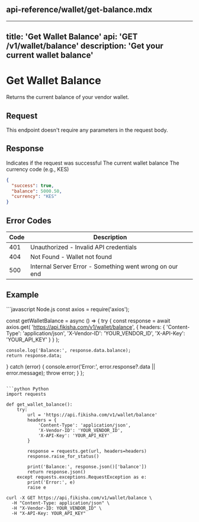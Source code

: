 ## api-reference/wallet/get-balance.mdx

---
title: 'Get Wallet Balance'
api: 'GET /v1/wallet/balance'
description: 'Get your current wallet balance'
---

# Get Wallet Balance

Returns the current balance of your vendor wallet.

## Request

This endpoint doesn't require any parameters in the request body.

## Response

<ResponseField name="success" type="boolean">
  Indicates if the request was successful
</ResponseField>

<ResponseField name="balance" type="number">
  The current wallet balance
</ResponseField>

<ResponseField name="currency" type="string">
  The currency code (e.g., KES)
</ResponseField>

```json
{
  "success": true,
  "balance": 5000.50,
  "currency": "KES"
}
```

## Error Codes

| Code | Description |
| ---- | ----------- |
| 401  | Unauthorized - Invalid API credentials |
| 404  | Not Found - Wallet not found |
| 500  | Internal Server Error - Something went wrong on our end |

## Example

<CodeGroup>
```javascript Node.js
const axios = require('axios');

const getWalletBalance = async () => {
  try {
    const response = await axios.get(
      'https://api.fikisha.com/v1/wallet/balance',
      {
        headers: {
          'Content-Type': 'application/json',
          'X-Vendor-ID': 'YOUR_VENDOR_ID',
          'X-API-Key': 'YOUR_API_KEY'
        }
      }
    );
    
    console.log('Balance:', response.data.balance);
    return response.data;
  } catch (error) {
    console.error('Error:', error.response?.data || error.message);
    throw error;
  }
};
```

```python Python
import requests

def get_wallet_balance():
    try:
        url = 'https://api.fikisha.com/v1/wallet/balance'
        headers = {
            'Content-Type': 'application/json',
            'X-Vendor-ID': 'YOUR_VENDOR_ID',
            'X-API-Key': 'YOUR_API_KEY'
        }
        
        response = requests.get(url, headers=headers)
        response.raise_for_status()
        
        print('Balance:', response.json()['balance'])
        return response.json()
    except requests.exceptions.RequestException as e:
        print('Error:', e)
        raise e
```

```curl cURL
curl -X GET https://api.fikisha.com/v1/wallet/balance \
  -H "Content-Type: application/json" \
  -H "X-Vendor-ID: YOUR_VENDOR_ID" \
  -H "X-API-Key: YOUR_API_KEY"
```
</CodeGroup>